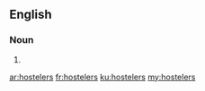 ==English==

===Noun===
{{head|en|plural}}

# {{plural of|hosteler|lang=en|nocat=1}}

[[ar:hostelers]]
[[fr:hostelers]]
[[ku:hostelers]]
[[my:hostelers]]
